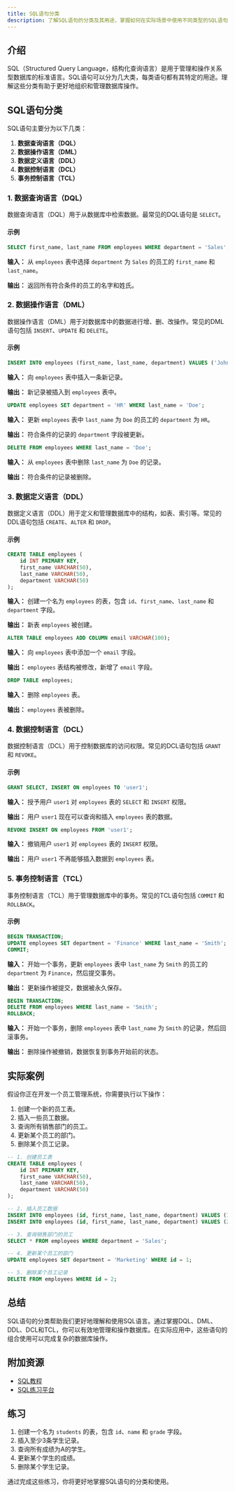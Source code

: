 ```yaml
---
title: SQL语句分类
description: 了解SQL语句的分类及其用途，掌握如何在实际场景中使用不同类型的SQL语句。
---
```


## 介绍

SQL（Structured Query Language，结构化查询语言）是用于管理和操作关系型数据库的标准语言。SQL语句可以分为几大类，每类语句都有其特定的用途。理解这些分类有助于更好地组织和管理数据库操作。

## SQL语句分类

SQL语句主要分为以下几类：

1. **数据查询语言（DQL）**
2. **数据操作语言（DML）**
3. **数据定义语言（DDL）**
4. **数据控制语言（DCL）**
5. **事务控制语言（TCL）**

### 1. 数据查询语言（DQL）

数据查询语言（DQL）用于从数据库中检索数据。最常见的DQL语句是 `SELECT`。

#### 示例

```sql
SELECT first_name, last_name FROM employees WHERE department = 'Sales';
```

**输入：** 从 `employees` 表中选择 `department` 为 `Sales` 的员工的 `first_name` 和 `last_name`。

**输出：** 返回所有符合条件的员工的名字和姓氏。

### 2. 数据操作语言（DML）

数据操作语言（DML）用于对数据库中的数据进行增、删、改操作。常见的DML语句包括 `INSERT`、`UPDATE` 和 `DELETE`。

#### 示例

```sql
INSERT INTO employees (first_name, last_name, department) VALUES ('John', 'Doe', 'Marketing');
```

**输入：** 向 `employees` 表中插入一条新记录。

**输出：** 新记录被插入到 `employees` 表中。

```sql
UPDATE employees SET department = 'HR' WHERE last_name = 'Doe';
```

**输入：** 更新 `employees` 表中 `last_name` 为 `Doe` 的员工的 `department` 为 `HR`。

**输出：** 符合条件的记录的 `department` 字段被更新。

```sql
DELETE FROM employees WHERE last_name = 'Doe';
```

**输入：** 从 `employees` 表中删除 `last_name` 为 `Doe` 的记录。

**输出：** 符合条件的记录被删除。

### 3. 数据定义语言（DDL）

数据定义语言（DDL）用于定义和管理数据库中的结构，如表、索引等。常见的DDL语句包括 `CREATE`、`ALTER` 和 `DROP`。

#### 示例

```sql
CREATE TABLE employees (
    id INT PRIMARY KEY,
    first_name VARCHAR(50),
    last_name VARCHAR(50),
    department VARCHAR(50)
);
```

**输入：** 创建一个名为 `employees` 的表，包含 `id`、`first_name`、`last_name` 和 `department` 字段。

**输出：** 新表 `employees` 被创建。

```sql
ALTER TABLE employees ADD COLUMN email VARCHAR(100);
```

**输入：** 向 `employees` 表中添加一个 `email` 字段。

**输出：** `employees` 表结构被修改，新增了 `email` 字段。

```sql
DROP TABLE employees;
```

**输入：** 删除 `employees` 表。

**输出：** `employees` 表被删除。

### 4. 数据控制语言（DCL）

数据控制语言（DCL）用于控制数据库的访问权限。常见的DCL语句包括 `GRANT` 和 `REVOKE`。

#### 示例

```sql
GRANT SELECT, INSERT ON employees TO 'user1';
```

**输入：** 授予用户 `user1` 对 `employees` 表的 `SELECT` 和 `INSERT` 权限。

**输出：** 用户 `user1` 现在可以查询和插入 `employees` 表的数据。

```sql
REVOKE INSERT ON employees FROM 'user1';
```

**输入：** 撤销用户 `user1` 对 `employees` 表的 `INSERT` 权限。

**输出：** 用户 `user1` 不再能够插入数据到 `employees` 表。

### 5. 事务控制语言（TCL）

事务控制语言（TCL）用于管理数据库中的事务。常见的TCL语句包括 `COMMIT` 和 `ROLLBACK`。

#### 示例

```sql
BEGIN TRANSACTION;
UPDATE employees SET department = 'Finance' WHERE last_name = 'Smith';
COMMIT;
```

**输入：** 开始一个事务，更新 `employees` 表中 `last_name` 为 `Smith` 的员工的 `department` 为 `Finance`，然后提交事务。

**输出：** 更新操作被提交，数据被永久保存。

```sql
BEGIN TRANSACTION;
DELETE FROM employees WHERE last_name = 'Smith';
ROLLBACK;
```

**输入：** 开始一个事务，删除 `employees` 表中 `last_name` 为 `Smith` 的记录，然后回滚事务。

**输出：** 删除操作被撤销，数据恢复到事务开始前的状态。

## 实际案例

假设你正在开发一个员工管理系统，你需要执行以下操作：

1. 创建一个新的员工表。
2. 插入一些员工数据。
3. 查询所有销售部门的员工。
4. 更新某个员工的部门。
5. 删除某个员工记录。

```sql
-- 1. 创建员工表
CREATE TABLE employees (
    id INT PRIMARY KEY,
    first_name VARCHAR(50),
    last_name VARCHAR(50),
    department VARCHAR(50)
);

-- 2. 插入员工数据
INSERT INTO employees (id, first_name, last_name, department) VALUES (1, 'John', 'Doe', 'Sales');
INSERT INTO employees (id, first_name, last_name, department) VALUES (2, 'Jane', 'Smith', 'HR');

-- 3. 查询销售部门的员工
SELECT * FROM employees WHERE department = 'Sales';

-- 4. 更新某个员工的部门
UPDATE employees SET department = 'Marketing' WHERE id = 1;

-- 5. 删除某个员工记录
DELETE FROM employees WHERE id = 2;
```

## 总结

SQL语句的分类帮助我们更好地理解和使用SQL语言。通过掌握DQL、DML、DDL、DCL和TCL，你可以有效地管理和操作数据库。在实际应用中，这些语句的组合使用可以完成复杂的数据库操作。

## 附加资源

- [SQL教程](https://www.w3schools.com/sql/)
- [SQL练习平台](https://sqlzoo.net/)

## 练习

1. 创建一个名为 `students` 的表，包含 `id`、`name` 和 `grade` 字段。
2. 插入至少3条学生记录。
3. 查询所有成绩为A的学生。
4. 更新某个学生的成绩。
5. 删除某个学生记录。

通过完成这些练习，你将更好地掌握SQL语句的分类和使用。